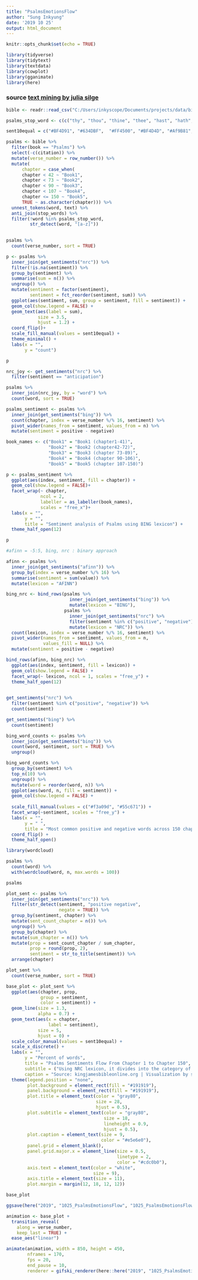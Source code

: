 ```yaml
---
title: "PsalmsEmotionsFlow"
author: "Sung Inkyung"
date: '2019 10 25'
output: html_document
---
```


```r
knitr::opts_chunk$set(echo = TRUE)
```

```r
library(tidyverse)
library(tidytext)
library(textdata)
library(cowplot)
library(gganimate)
library(here)
```
### source [text mining by julia silge](https://www.tidytextmining.com/sentiment.html)
```r
bible <- readr::read_csv("C:/Users/inkyscope/Documents/projects/data/bible_kjv_new.csv")
```
```r

psalms_stop_word <- c(c("thy", "thou", "thine", "thee", "hast", "hath", "lord", "god", "ye", "yea"))

sent10equal = c("#BF4D91", "#634DBF",  "#FF4500", "#BF4D4D", "#Af9B81", "#D7CE17", "#63BF4D", "#BF914D", "#4D7ABF", "#4DBFBF")

psalms <- bible %>% 
  filter(book == "Psalms") %>% 
  select(-c(citation)) %>% 
  mutate(verse_number = row_number()) %>% 
  mutate(
      chapter = case_when(
      chapter < 42 ~ "Book1",
      chapter < 73 ~ "Book2",
      chapter < 90 ~ "Book3",
      chapter < 107 ~ "Book4",
      chapter <= 150 ~ "Book5",
      TRUE ~ as.character(chapter))) %>% 
  unnest_tokens(word, text) %>% 
  anti_join(stop_words) %>% 
  filter(!word %in% psalms_stop_word,
         str_detect(word, "[a-z]"))
  

psalms %>% 
  count(verse_number, sort = TRUE)

p <- psalms %>% 
  inner_join(get_sentiments("nrc")) %>% 
  filter(!is.na(sentiment)) %>% 
  group_by(sentiment) %>% 
  summarise(sum = n()) %>% 
  ungroup() %>% 
  mutate(sentiment = factor(sentiment),
         sentiment = fct_reorder(sentiment, sum)) %>% 
  ggplot(aes(sentiment, sum, group = sentiment, fill = sentiment)) +
  geom_col(show.legend = FALSE) +
  geom_text(aes(label = sum), 
            size = 3.5,
            hjust = 1.2) +
  coord_flip()+
  scale_fill_manual(values = sent10equal) +
  theme_minimal() +
  labs(x = "",
       y = "count")

p

```

```r
nrc_joy <- get_sentiments("nrc") %>% 
  filter(sentiment == "anticipation")

psalms %>% 
  inner_join(nrc_joy, by = "word") %>% 
  count(word, sort = TRUE)
```
```r
psalms_sentiment <- psalms %>% 
  inner_join(get_sentiments("bing")) %>% 
  count(chapter, index = verse_number %/% 16, sentiment) %>% 
  pivot_wider(names_from = sentiment, values_from = n) %>% 
  mutate(sentiment = positive - negative)

book_names <- c("Book1" = "Book1 (chapter1-41)",
                "Book2" = "Book2 (chapter42-72)",
                "Book3" = "Book3 (chapter 73-89)",
                "Book4" = "Book4 (chapter 90-106)",
                "Book5" = "Book5 (chapter 107-150)")

p <- psalms_sentiment %>% 
  ggplot(aes(index, sentiment, fill = chapter)) +
  geom_col(show.legend = FALSE)+
  facet_wrap(~ chapter, 
             ncol = 2,
             labeller = as_labeller(book_names),
             scales = "free_x")+
  labs(x = "",
       y = "",
       title = "Semtiment analysis of Psalms using BING lexicon") +
  theme_half_open(12)

p
```
```r
#afinn = -5:5, bing, nrc : binary approach

afinn <- psalms %>% 
  inner_join(get_sentiments("afinn")) %>% 
  group_by(index = verse_number %/% 16) %>% 
  summarise(sentiment = sum(value)) %>% 
  mutate(lexicon = "AFINN")

bing_nrc <- bind_rows(psalms %>% 
                        inner_join(get_sentiments("bing")) %>% 
                        mutate(lexicon = "BING"),
                      psalms %>% 
                        inner_join(get_sentiments("nrc") %>% 
                        filter(sentiment %in% c("positive", "negative"))) %>% 
                        mutate(lexicon = "NRC")) %>% 
  count(lexicon, index = verse_number %/% 16, sentiment) %>% 
  pivot_wider(names_from = sentiment, values_from = n, 
              values_fill = NULL) %>%  
  mutate(sentiment = positive - negative)

bind_rows(afinn, bing_nrc) %>% 
  ggplot(aes(index, sentiment, fill = lexicon)) +
  geom_col(show.legend = FALSE) +
  facet_wrap(~ lexicon, ncol = 1, scales = "free_y") +
  theme_half_open(12)
  
```
```r
get_sentiments("nrc") %>% 
  filter(sentiment %in% c("positive", "negative")) %>% 
  count(sentiment)

get_sentiments("bing") %>% 
  count(sentiment)
```
```r
bing_word_counts <- psalms %>% 
  inner_join(get_sentiments("bing")) %>% 
  count(word, sentiment, sort = TRUE) %>% 
  ungroup()

bing_word_counts %>% 
  group_by(sentiment) %>% 
  top_n(10) %>% 
  ungroup() %>% 
  mutate(word = reorder(word, n)) %>% 
  ggplot(aes(word, n, fill = sentiment)) +
  geom_col(show.legend = FALSE) +
  
  scale_fill_manual(values = c("#f3a09d", "#55c671")) +
  facet_wrap(~sentiment, scales = "free_y") +
  labs(x = "",
       y = " ",
       title = "Most common positive and negative words across 150 chapters of Psalms") +
  coord_flip() +
  theme_half_open()
```
```r
library(wordcloud)

psalms %>% 
  count(word) %>% 
  with(wordcloud(word, n, max.words = 100))
```
```r
psalms
```

```r
plot_sent <- psalms %>%
  inner_join(get_sentiments("nrc")) %>% 
  filter(str_detect(sentiment, "positive negative", 
                    negate = TRUE)) %>% 
  group_by(sentiment, chapter) %>% 
  mutate(sent_count_chapter = n()) %>% 
  ungroup() %>% 
  group_by(chapter) %>% 
  mutate(sum_chapter = n()) %>% 
  mutate(prop = sent_count_chapter / sum_chapter,
         prop = round(prop, 2),
         sentiment = str_to_title(sentiment)) %>% 
  arrange(chapter) 

plot_sent %>% 
  count(verse_number, sort = TRUE)
```


```r
base_plot <- plot_sent %>% 
  ggplot(aes(chapter, prop, 
             group = sentiment,
             color = sentiment)) +
  geom_line(size = 1.3,
            alpha = 0.7) +
  geom_text(aes(x = chapter, 
                label = sentiment),
            size = 5,
            hjust = 0) +
  scale_color_manual(values = sent10equal) +
  scale_x_discrete() +
  labs(x = "",
       y = "Percent of words",
       title = "Psalms Sentiments Flow From Chapter 1 to Chapter 150",
       subtitle = ("Using NRC lexicon, it divides into the category of the sentiment \nassociated with words in Psalms across chapters."),
       caption = "Source: kingjamesbibleonline.org | Visualization by sung inkyung") +
  theme(legend.position = "none",
        plot.background = element_rect(fill = "#191919"),
        panel.background = element_rect(fill = "#191919"),
        plot.title = element_text(color = "gray80",
                                  size = 28, 
                                  hjust = 0.5),
        plot.subtitle = element_text(color = "gray80",
                                     size = 18, 
                                     lineheight = 0.9,
                                     hjust = 0.5),
        plot.caption = element_text(size = 9,
                                    color = "#e5e6e0"),
        panel.grid = element_blank(),
        panel.grid.major.x = element_line(size = 0.5,
                                          linetype = 2,
                                          color = "#cdc0b0"),
        axis.text = element_text(color = "white", 
                                 size = 9),
        axis.title = element_text(size = 11),
        plot.margin = margin(12, 18, 12, 12)) 

base_plot

ggsave(here("2019", "1025_PsalmsEmotionsFlow", "1025_PsalmsEmotionsFlow.png"), width = 31, height = 21, units = "cm")
```

```r
animation <- base_plot +
  transition_reveal(
    along = verse_number,
    keep_last = TRUE) +
  ease_aes("linear")

animate(animation, width = 850, height = 450, 
        nframes = 170, 
        fps = 20, 
        end_pause = 10,
        renderer = gifski_renderer(here::here("2019", "1025_PsalmsEmotionsFlow", "1025_PsalmsEmotionsFlow.gif")))
```



